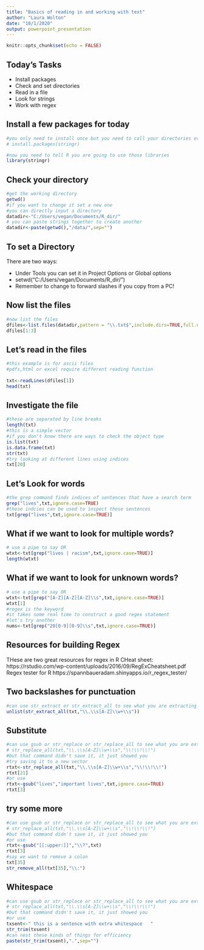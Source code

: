 ---
title: "Basics of reading in and working with text"
author: "Laura Wolton"
date: "10/1/2020"
output: powerpoint_presentation
---

```{r setup, include=FALSE}
knitr::opts_chunk$set(echo = FALSE)
```

## Today's Tasks

- Install packages
- Check and set directories
- Read in a file
- Look for strings
- Work with regex

## Install a few packages for today
```{r install, echo = TRUE}
#you only need to install once but you need to call your directories every time
# install.packages(stringr)

#now you need to tell R you are going to use those libraries
library(stringr)

```

## Check your directory
```{r setdir, echo = TRUE}
#get the working directory
getwd()
#if you want to change it set a new one 
#you can directly input a directory
datadir<-"C:/Users/vegan/Documents/R_dir/"
# you can paste strings together to create another
datadir<-paste(getwd(),"/data/",sep="")
```
## To set a Directory

There are two ways:

- Under Tools you can set it in Project Options or Global options
- setwd("C:/Users/vegan/Documents/R_dir/")
- Remember to change to forward slashes if you copy from a PC!

## Now list the files

```{r listfiles, echo = TRUE}
#now list the files
dfiles<-list.files(datadir,pattern = "\\.txt$",include.dirs=TRUE,full.names=TRUE)
dfiles[1:3]
```
## Let's read in the files

```{r read in one file,echo=TRUE}
#this example is for ascii files
#pdfs,html or excel require different reading function
  
txt<-readLines(dfiles[1])
head(txt)

```
## Investigate the file
```{r find out, echo=TRUE}
#these are separated by line breaks
length(txt)
#this is a simple vector
#if you don't know there are ways to check the object type
is.list(txt)
is.data.frame(txt)
str(txt)
#try looking at different lines using indices
txt[20]
```

## Let's Look for words

```{r search for words, echo=TRUE}
#the grep command finds indices of sentences that have a search term
grep("lives",txt,ignore.case=TRUE)
#these indcies can be used to inspect those sentences
txt[grep("lives",txt,ignore.case=TRUE)]
```
## What if we want to look for multiple words?

```{r search multi, echo=TRUE}
# use a pipe to say OR
wtxt<-txt[grep("lives | racism",txt,ignore.case=TRUE)]
length(wtxt)
```
## What if we want to look for unknown words?

```{r search for unknown, echo=TRUE}
# use a pipe to say OR
wtxt<-txt[grep("[A-Z][A-Z][A-Z]\\s",txt,ignore.case=TRUE)]
wtxt[1]
#regex is the keyword
#it takes some real time to construct a good regex statement
#let's try another
nums<-txt[grep("20[0-9][0-9]\\s",txt,ignore.case=TRUE)]

```
## Resources for building Regex

THese are two great resources for regex in R
CHeat sheet:
https://rstudio.com/wp-content/uploads/2016/09/RegExCheatsheet.pdf
Regex tester for R
https://spannbaueradam.shinyapps.io/r_regex_tester/

## Two backslashes for punctuation 

```{r backslash, echo=TRUE}
#can use str_extract or str_extract_all to see what you are extracting
unlist(str_extract_all(txt,"\\.\\s[A-Z]\\w+\\s"))


```
## Substitute

```{r change, echo=TRUE}
#can use gsub or str_replace or str_replace_all to see what you are extracting
# str_replace_all(txt,"\\.\\s[A-Z]\\w+\\s","\\!\\!\\!")
#but that command didn't save it, it just showed you
#try saving it to a new vector
rtxt<-str_replace_all(txt,"\\.\\s[A-Z]\\w+\\s","\\!\\!\\!")
rtxt[21]
#or use 
rtxt<-gsub("lives","important lives",txt,ignore.case=TRUE)
rtxt[3]
```
## try some more

```{r changemore, echo=TRUE}
#can use gsub or str_replace or str_replace_all to see what you are extracting
# str_replace_all(txt,"\\.\\s[A-Z]\\w+\\s","\\!\\!\\!")
#but that command didn't save it, it just showed you
#or use 
rtxt<-gsub("[[:upper:]]","\\?",txt)
rtxt[3]
#say we want to remove a colon
txt[35]
str_remove_all(txt[35],"\\:")
```
## Whitespace

```{r whitespace, echo=TRUE}
#can use gsub or str_replace or str_replace_all to see what you are extracting
# str_replace_all(txt,"\\.\\s[A-Z]\\w+\\s","\\!\\!\\!")
#but that command didn't save it, it just showed you
#or use 
txsent<-" this is a sentence with extra whitespace   "
str_trim(txsent)
#can nest these kinds of things for efficiency
paste(str_trim(txsent),".",sep="")

```